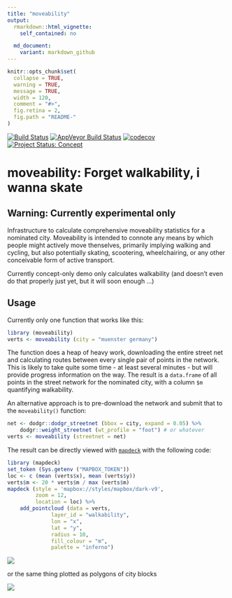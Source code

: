 ```yaml
---
title: "moveability"
output:
  rmarkdown::html_vignette:
    self_contained: no

  md_document:
    variant: markdown_github
---
```


<!-- README.md is generated from README.Rmd. Please edit that file -->

```r
knitr::opts_chunk$set(
  collapse = TRUE,
  warning = TRUE,
  message = TRUE,
  width = 120,
  comment = "#>",
  fig.retina = 2,
  fig.path = "README-"
)
```

[![Build Status](https://travis-ci.org/moveability/moveability.svg)](https://travis-ci.org/moveability/moveability) 
[![AppVeyor Build Status](https://ci.appveyor.com/api/projects/status/github/moveability/moveability?branch=master&svg=true)](https://ci.appveyor.com/project/moveability/moveability)
[![codecov](https://codecov.io/gh/moveability/moveability/branch/master/graph/badge.svg)](https://codecov.io/gh/moveability/moveability)
[![Project Status: Concept](http://www.repostatus.org/badges/latest/concept.svg)](http://www.repostatus.org/#concept)

# moveability: Forget walkability, i wanna skate

## Warning: Currently experimental only

Infrastructure to calculate comprehensive moveability statistics for a nominated
city. Moveability is intended to connote any means by which people might
actively move thenselves, primarily implying walking and cycling, but also
potentially skating, scootering, wheelchairing, or any other conceivable form of
active transport.

Currently concept-only demo only calculates walkability (and doesn't even do
that properly just yet, but it will soon enough ...)

## Usage

Currently only one function that works like this:
```r
library (moveability)
verts <- moveability (city = "muenster germany")
```
The function does a heap of heavy work, downloading the entire street net and
calculating routes between every single pair of points in the network. This
is likely to take quite some time - at least several minutes - but will provide
progress information on the way. The result is a `data.frame` of all points in
the street network for the nominated city, with a column `$m` quantifying
walkability.

An alternative approach is to pre-download the network and submit that to the
`moveability()` function:
```r
net <- dodgr::dodgr_streetnet (bbox = city, expand = 0.05) %>%
    dodgr::weight_streetnet (wt_profile = "foot") # or whatever
verts <- moveability (streetnet = net)
```

The result can be directly viewed with
[`mapdeck`](https://github.com/SymbolixAU/mapdeck) with the following code:

```r
library (mapdeck)
set_token (Sys.getenv ("MAPBOX_TOKEN"))
loc <- c (mean (verts$x), mean (verts$y))
verts$m <- 20 * verts$m / max (verts$m)
mapdeck (style = 'mapbox://styles/mapbox/dark-v9',
         zoom = 12,
         location = loc) %>%
    add_pointcloud (data = verts,
              layer_id = "walkability",
              lon = "x",
              lat = "y",
              radius = 10,
              fill_colour = "m",
              palette = "inferno")
```
![](demo.png)

or the same thing plotted as polygons of city blocks

![](demo-polygons.png)
